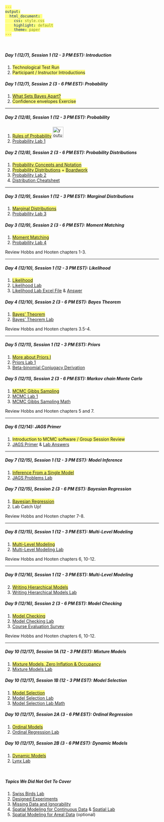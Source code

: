 ```yaml
---
output:
  html_document: 
    css: style.css
    highlight: default
    theme: paper
---
```


<style>
span {background-color: #ffff80;}
</style>

<br>

##### **Day 1 (12/7), Session 1 (12 - 3 PM EST): Introduction**

1. <span>Technological Test Run</span>
2. <span>Participant / Instructor Introductions </span>

##### **Day 1 (12/7), Session 2 (3 - 6 PM EST): Probability**

1. <span>[What Sets Bayes Apart?](content/lectures/WhatSetsBayesApart.pdf) </span>
2. <span>Confidence envelopes Exercise</span>

---

##### **Day 2 (12/8), Session 1 (12 - 3 PM EST): Probability**

1. <span>[Rules of Probability](content/lectures/RulesProbability.pdf)</span> <a href="https://www.youtube.com/embed/qPSam4gsygI"><img src="youtube.png" alt="youtube logo" style="width:35px;height:35px;"></a>
2. [Probability Lab 1](content/labs/ProbabilityLab1.html)

##### **Day 2 (12/8), Session 2 (3 - 6 PM EST): Probability Distributions**

1. <span>[Probability Concepts and Notation](content/lectures/ProbabilityConceptsDistributions.pdf)</span>
2. <span>[Probability Distributions](content/lectures/ProbabilityConceptsDistributions.pdf) + [Boardwork](content/boardwork/ProbabilityDistributions.pdf)</span>
3. [Probability Lab 2](content/labs/ProbabilityLab2.html)
4. [Distribution Cheatsheet](content/handouts/DistributionCheatSheet.pdf)

---

##### **Day 3 (12/9), Session 1 (12 - 3 PM EST): Marginal Distributions**
1. <span>[Marginal Distributions](content/lectures/MarginalDistributions.pdf)</span>
2. [Probability Lab 3](content/labs/ProbabilityLab3.html)

##### **Day 3 (12/9), Session 2 (3 - 6 PM EST): Moment Matching**
1. <span>[Moment Matching](content/lectures/ProbabilityConceptsDistributions.pdf)</span>
2. [Probability Lab 4](content/labs/ProbabilityLab4.html)

Review Hobbs and Hooten chapters 1-3.

---

##### **Day 4 (12/10), Session 1 (12 - 3 PM EST): Likelihood **
1. <span>[Likelihood](content/lectures/Likelihood.pdf)</span>
2. [Likelihood Lab](content/labs/LikelihoodLab.html)
3. [Likelihood Lab Excel File](content/handouts/HemlockLightLikelihood.xlsx) & [Answer](content/handouts/HemlockLightLikelihoodAnswers.xlsx)

##### **Day 4 (12/10), Session 2 (3 - 6 PM EST): Bayes Theorem**
1. <span>[Bayes' Theorem](content/lectures/BayesTheorem.pdf)</span>
2. [Bayes' Theorem Lab](content/labs/BayesTheoremLab.html) 

Review Hobbs and Hooten chapters 3.5-4.

---

##### **Day 5 (12/11), Session 1 (12 - 3 PM EST): Priors**
1. <span>[More about Priors I](content/lectures/MoreAboutPriors1.pdf)</span>
2. [Priors Lab 1](content/labs/ConjugatePriorsLab.html) 
3. [Beta-binomial Conjugacy Derivation](content/handouts/DerivationBetaBinomialConjugate.pdf)

##### **Day 5 (12/11), Session 2 (3 - 6 PM EST): Markov chain Monte Carlo**
1. <span>[MCMC Gibbs Sampling](content/lectures/MCMC1.pdf)</span>
2. [MCMC Lab 1](content/labs/MCMCLab1.html)
3. [MCMC Gibbs Sampling Math](content/handouts/MCMCMath1.pdf)

Review Hobbs and Hooten chapters 5 and 7.

---

##### **Day 6 (12/14): JAGS Primer**
1. <span>Introduction to MCMC software / Group Session Review</span>
2. [JAGS Primer](content/lectures/JAGSPrimerMCMCVis.pdf) & [Lab Answers](content/labs/JAGSPrimerLab.html)

---

##### **Day 7 (12/15), Session 1 (12 - 3 PM EST): Model Inference**
1. <span>[Inference From a Single Model](content/lectures/InferenceFromSingleModel.pdf)</span>
2. [JAGS Problems Lab](content/labs/JAGSProblemsLab.html) 

##### **Day 7 (12/15), Session 2 (3 - 6 PM EST): Bayesian Regression**
1. <span>[Bayesian Regression](content/lectures/BayesianRegression.pdf)</span>
2. Lab Catch Up!

Review Hobbs and Hooten chapter 7-8.

---

##### **Day 8 (12/15), Session 1 (12 - 3 PM EST): Multi-Level Modeling**
1. <span>[Multi-Level Modeling](content/lectures/MultiLevelRegression.pdf)</span>
2. [Multi-Level Modeling Lab](content/labs/MultiLevelModelingLab.html)

Review Hobbs and Hooten chapters 6, 10-12.

---

##### **Day 9 (12/16), Session 1 (12 - 3 PM EST): Multi-Level Modeling**
2. <span>[Writing Hierarchical Models](content/lectures/WritingHierarchicalModels.pdf)</span>
2. [Writing Hierarchical Models Lab](content/labs/ModelBuildingLab.html)

##### **Day 9 (12/16), Session 2 (3 - 6 PM EST): Model Checking**
1. <span>[Model Checking](content/lectures/ModelChecking.pdf)</span>
2. [Model Checking Lab](content/labs/MultiLevelModelingLab.html)
3. [Course Evaluation Survey](https://docs.google.com/forms/d/e/1FAIpQLSf4uvntNIaDYeqmV5g-Wh-YjgdtVIA7yrCz3)

Review Hobbs and Hooten chapters 6, 10-12.

---

##### **Day 10 (12/17), Session 1A (12 - 3 PM EST): Mixture Models**
1. <span>[Mixture Models, Zero Inflation & Occupancy](content/lectures/MixtureModels.pdf)</span>
2. [Mixture Models Lab](content/labs/MixtureModelsLab.html)

##### **Day 10 (12/17), Session 1B (12 - 3 PM EST): Model Selection**
1. <span>[Model Selection](content/lectures/ModelSelection.pdf)</span>
2. [Model Selection Lab](content/labs/ModelSelectionLab1.html)
3. [Model Selection Lab Math](content/handouts/ModelSelectionMath.pdf)

##### **Day 10 (12/17), Session 2A (3 - 6 PM EST): Ordinal Regression**
1. <span>[Ordinal Models](content/lectures/OrdinalModels.pdf)</span>
2. [Ordinal Regression Lab](content/labs/OrdinalLab.html)

##### **Day 10 (12/17), Session 2B (3 - 6 PM EST): Dynamic Models**
1. <span>[Dynamic Models](content/lectures/DynamicModels.pdf)</span>
2. [Lynx Lab](content/labs/LynxLab.html)

<br>

##### **Topics We Did Not Get To Cover**

1. [Swiss Birds Lab](content/labs/SwissBirdsLab.html)
2. [Designed Experiments](content/lectures/DesignedExperimentsCCC.pdf)
3. [Missing Data and Ignorability](content/lectures/MissingData.pdf)
4. [Spatial Modeling for Continuous Data](content/lectures/ContinuousSpatialModels.pdf) & [Spatial Lab](content/labs/SpatialLab1.html)
5. [Spatial Modeling for Areal Data](content/lectures/ArealSpatialModels.pdf) (optional)
